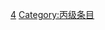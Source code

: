 {{emptycat}}

{{Articles by Quality|topic=三国|project=三国}}

[[Category:各等级三国条目|4]]
[[Category:丙级条目|Category:丙级条目]]
